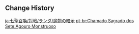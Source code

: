 {{Genius Invokation TCG Stage
|title        = Monstrous Omen
|type         = Adventure Challenge
|group        = Open World Match
|character    = Landa
|requirement  = 9
|location     = Liyue
|introduction = Word is that experienced merchants typically like to observe the monsters that stray near trade paths to analyze their behavioral patterns. After they finish their analysis, the merchants will judge the route's likelihood of peril...<br>{{Color|bp|Special Rule: Your Switch Character action costs 1 fewer Elemental Die (Twice per Round). You also deal +2 DMG when executing a Plunging Attack.}}
|objective_1  = Achieve victory
|reward_1     = Player EXP*210;Lucky Coin*250
|objective_2  = Achieve victory within 6 Rounds
|reward_2     = Lucky Coin*500
|objective_3  = Trigger 2 Elemental Reactions
|reward_3     = Lucky Coin*500
|lineup       = Hilichurl Berserker;Rock Shieldwall Mitachurl;Dendro Samachurl;Electro Slime
|reserve      = Geo Samachurl;Cryo Hilichurl Shooter;Electro Slime
|p_support    = Mastery Talisman: Cycle Charge
}}

==Change History==
{{Change History|3.7}}

[[ja:七聖召喚/対戦/ランダ/魔物の暗示]]
[[pt-br:Chamado Sagrado dos Sete:Agouro Monstruoso]]